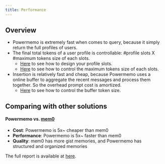 ```yaml
---
title: Performance
---
```

## Overview
- Powermemo is extremely fast when comes to query, because it simply return the full profiles of users.
- The final total tokens of a user profile is controllable: #profile slots X #maximum tokens size of each slots.
    - [Here](features/customization/profile) to see how to design your profile slots.
    - [Here](features/customization/full#basic-config) to see how to control the maximum tokens size of each slots.
- Insertion is relatively fast and cheap, because Powermemo uses a online buffer to aggregate the recent messages and process them together.
So the overhead prompt cost is amortized.
    - [Here](features/customization/full) to see how to control the buffer token size.

## Comparing with other solutions
#### Powermemo vs. [mem0](https://github.com/mem0ai/mem0)
- **Cost**: Powermemo is 5x~ cheaper than mem0
- **Performance**: Powermemo is 5x~ faster than mem0
- **Quality**: mem0 has more gist memories, and Powermemo has structured and organized memories


The full report is available at [here](https://github.com/skorpland/powermemo/tree/docs/docs/experiments/900-chats).